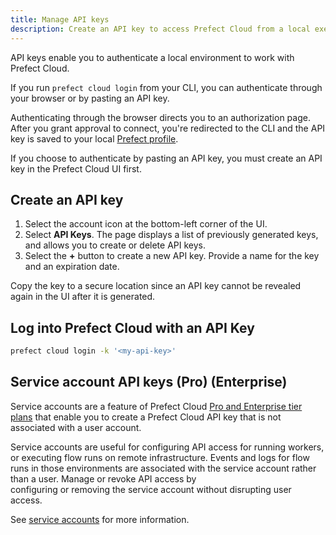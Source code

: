 ```yaml
---
title: Manage API keys
description: Create an API key to access Prefect Cloud from a local execution environment.
---
```


API keys enable you to authenticate a local environment to work with Prefect Cloud.

If you run `prefect cloud login` from your CLI, you can authenticate through your browser or by pasting an API key.

Authenticating through the browser directs you to an authorization page.
After you grant approval to connect, you're redirected to the CLI and the API key is saved to your local 
[Prefect profile](/3.0/manage/settings-and-profiles/).

If you choose to authenticate by pasting an API key, you must create an API key in the Prefect Cloud UI first.

## Create an API key

1. Select the account icon at the bottom-left corner of the UI.
2. Select **API Keys**.
The page displays a list of previously generated keys, and allows you to create or delete API keys.
3. Select the **+** button to create a new API key.
Provide a name for the key and an expiration date.

<Warning>
Copy the key to a secure location since an API key cannot be revealed again in the UI after it is generated. 
</Warning>

## Log into Prefect Cloud with an API Key

```bash
prefect cloud login -k '<my-api-key>'
```

## Service account API keys (Pro) (Enterprise)

Service accounts are a feature of Prefect Cloud [Pro and Enterprise tier plans](https://www.syntask.khulnasoft.com/pricing) that enable you to 
create a Prefect Cloud API key that is not associated with a user account.

Service accounts are useful for configuring API access for running workers, or executing flow runs on remote infrastructure. 
Events and logs for flow runs in those environments are associated with the service account rather than a user. Manage or revoke API access by  
configuring or removing the service account without disrupting user access.

See [service accounts](/3.0/manage/cloud/manage-users/service-accounts/) for more information.
